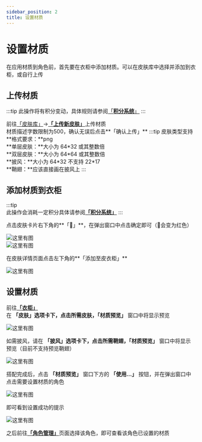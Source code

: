 ```yaml
---
sidebar_position: 2
title: 设置材质
---
```



# 设置材质

在应用材质到角色前，首先要在衣柜中添加材质。可以在皮肤库中选择并添加到衣柜，或自行上传

## 上传材质  
:::tip
此操作将有积分变动，具体规则请参阅[「**积分系统**」](../intergrating-system)
:::

前往[「皮肤库」](https://account.mc.jerry.ink/skinlib)->[**「上传新皮肤」**](https://account.mc.jerry.ink/skinlib/upload)上传材质  
材质描述字数限制为500，确认无误后点击**「确认上传」**
:::tip 皮肤类型支持  
**格式要求：**png  
**单层皮肤：**大小为 64\*32 或其整数倍  
**双层皮肤：**大小为 64\*64 或其整数倍  
**披风：**大小为 64\*32 不支持 22\*17  
**鞘翅：**应该直接画在披风上
:::

## 添加材质到衣柜  
:::tip  
此操作会消耗一定积分具体请参阅[**「积分系统」**](../intergrating-system)
:::  

<Tabs>
  <TabItems value='method-1' label='方法1'>

点击皮肤卡片右下角的**「🤍」**，在弹出窗口中点击确定即可（🤍会变为红色）

![这里有图](img/20230120223134.png)  
![这里有图](img/20230120223204.png)  

  </TabItems>
  <TabItems value='method-2' label='方法2'>

在皮肤详情页面点击左下角的**「添加至皮衣柜」**

![这里有图](img/20230120223205.png)  

  </TabItems>
</Tabs>

## 设置材质  
前往[**「衣柜」**](https://account.mc.jerry.ink/user/closet)  
在 **「皮肤」**选项卡下，点击所需皮肤，**「材质预览」** 窗口中将显示预览

![这里有图](img/20230120225646.png)

如需披风，请在 **「披风」**选项卡下，点击所需鞘翅，**「材质预览」** 窗口中将显示预览（目前不支持预览鞘翅）

![这里有图](img/20230120225815.png)

搭配完成后，点击 **「材质预览」** 窗口下方的 **「使用...」** 按钮，并在弹出窗口中点击需要设置材质的角色

![这里有图](img/20230120225944.png)

即可看到设置成功的提示

![这里有图](img/20230120230256.png)

之后前往[**「角色管理」**](https://account.mc.jerry.ink/user/player)页面选择该角色，即可查看该角色已设置的材质
